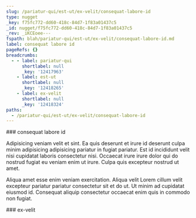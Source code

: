 ```yaml
---
slug: /pariatur-qui/est-ut/ex-velit/consequat-labore-id
type: nugget
_key: f75fc772-dd60-418c-84d7-1f83a01437c5
_id: nugget/f75fc772-dd60-418c-84d7-1f83a01437c5
_rev: _iKCEoee---
fspath: blah/pariatur-qui/est-ut/ex-velit/consequat-labore-id.md
label: consequat labore id
pageRefs: {}
breadcrumbs:
  - - label: pariatur-qui
      shortlabel: null
      _key: '12417963'
    - label: est-ut
      shortlabel: null
      _key: '12418265'
    - label: ex-velit
      shortlabel: null
      _key: '12418324'
paths:
  - /pariatur-qui/est-ut/ex-velit/consequat-labore-id
---
```


<NuggetArea>
<Nugget slug="/pariatur-qui/est-ut/ex-velit/consequat-labore-id" type="nugget" _key="f75fc772-dd60-418c-84d7-1f83a01437c5" _id="nugget/f75fc772-dd60-418c-84d7-1f83a01437c5" _rev="_iKCEoee---" fspath="blah/pariatur-qui/est-ut/ex-velit/consequat-labore-id.md" label="consequat labore id" paths="/pariatur-qui/est-ut/ex-velit/consequat-labore-id">
<NuggetBody>
### consequat labore id

Adipisicing veniam velit et sint. Ea quis deserunt et irure id deserunt culpa minim adipisicing adipisicing pariatur in fugiat pariatur. Est id incididunt velit nisi cupidatat laboris consectetur nisi. Occaecat irure irure dolor qui do nostrud fugiat eu veniam enim ut irure. Culpa quis excepteur nostrud ut amet.

Aliqua amet esse enim veniam exercitation. Aliqua velit Lorem cillum velit excepteur pariatur pariatur consectetur sit et do ut. Ut minim ad cupidatat eiusmod id. Consequat aliquip consectetur occaecat enim quis in commodo non fugiat.

</NuggetBody>
<Breadcrumbs>
<Crumbs>
<Crumb _key="12417963" label="pariatur-qui" /><Crumb _key="12418265" label="est-ut" /><Crumb _key="12418324" label="ex-velit" />
</Crumbs>
</Breadcrumbs>
</Nugget>

<NuggetsInbound>
</NuggetsInbound>
<NuggetsOutbound>
</NuggetsOutbound>
</NuggetArea>
<PassagesInbound>
<Passage direction="inbound" type="passage" _key="12418324" _id="passage/12418324" _rev="_iKCEoea---" label="ex-velit" passage="ex-velit" fspath="blah/pariatur-qui/est-ut/ex-velit" paths="/pariatur-qui/est-ut/ex-velit" slug="/pariatur-qui/est-ut/ex-velit">
<NuggetBody>
### ex-velit

</NuggetBody>
<Breadcrumbs>
<Crumbs>
<Crumb _key="12417963" label="pariatur-qui" /><Crumb _key="12418265" label="est-ut" />
</Crumbs>
</Breadcrumbs>
</Passage>

</PassagesInbound>
<PassagesOutbound>
</PassagesOutbound>